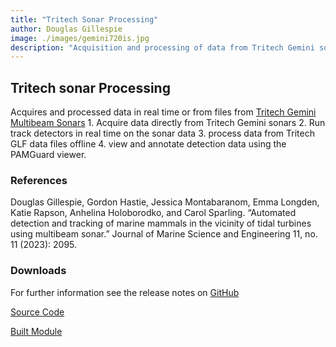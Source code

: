 ```yaml
---
title: "Tritech Sonar Processing"
author: Douglas Gillespie
image: ./images/gemini720is.jpg
description: "Acquisition and processing of data from Tritech Gemini sonars."
---
```


## Tritech sonar Processing

Acquires and processed data in real time or from files from 
[Tritech Gemini Multibeam Sonars](https://www.tritech.co.uk/products)
1. Acquire data directly from Tritech Gemini sonars
2. Run track detectors in real time on the sonar data
3. process data from Tritech GLF data files offline
4. view and annotate detection data using the PAMGuard viewer.

### References

Douglas Gillespie, Gordon Hastie, Jessica Montabaranom, Emma Longden, Katie Rapson, Anhelina Holoborodko, and Carol Sparling. "Automated detection and tracking of marine mammals in the vicinity of tidal turbines using multibeam sonar." Journal of Marine Science and Engineering 11, no. 11 (2023): 2095.


### Downloads

For further information see the release notes on [GitHub](https://github.com/douggillespie/TritechAcquisitionPlugin/releases)

[Source Code](https://github.com/douggillespie/TritechAcquisitionPlugin)

[Built Module](https://github.com/douggillespie/TritechAcquisitionPlugin/releases/tag/V1.41)

